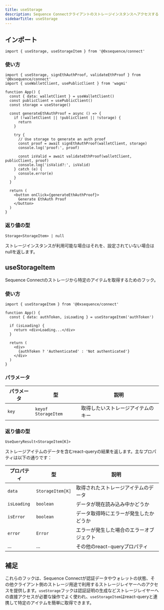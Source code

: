 ```yaml
---
title: useStorage
description: Sequence Connectクライアントのストレージインスタンスへアクセスするためのフック
sidebarTitle: useStorage
---
```


## インポート

```tsx
import { useStorage, useStorageItem } from '@0xsequence/connect'
```

### 使い方

```tsx
import { useStorage, signEthAuthProof, validateEthProof } from '@0xsequence/connect'
import { useWalletClient, usePublicClient } from 'wagmi'

function App() {
  const { data: walletClient } = useWalletClient()
  const publicClient = usePublicClient()
  const storage = useStorage()
  
  const generateEthAuthProof = async () => {
    if (!walletClient || !publicClient || !storage) {
      return
    }
    
    try {
      // Use storage to generate an auth proof
      const proof = await signEthAuthProof(walletClient, storage)
      console.log('proof:', proof)
      
      const isValid = await validateEthProof(walletClient, publicClient, proof)
      console.log('isValid?:', isValid)
    } catch (e) {
      console.error(e)
    }
  }
  
  return (
    <button onClick={generateEthAuthProof}>
      Generate EthAuth Proof
    </button>
  )
}
```

### 返り値の型
`Storage<StorageItem> | null`

ストレージインスタンスが利用可能な場合はそれを、設定されていない場合はnullを返します。

## useStorageItem
Sequence Connectのストレージから特定のアイテムを取得するためのフック。

### 使い方

```tsx
import { useStorageItem } from '@0xsequence/connect'

function App() {
  const { data: authToken, isLoading } = useStorageItem('authToken')
  
  if (isLoading) {
    return <div>Loading...</div>
  }
  
  return (
    <div>
      {authToken ? 'Authenticated' : 'Not authenticated'}
    </div>
  )
}
```

### パラメータ

| パラメータ | 型                   | 説明                |
| ----- | ------------------- | ----------------- |
| `key` | `keyof StorageItem` | 取得したいストレージアイテムのキー |

### 返り値の型
`UseQueryResult<StorageItem[K]>`

ストレージアイテムのデータを含むreact-queryの結果を返します。主なプロパティは以下の通りです：

| プロパティ       | 型                | 説明                   |
| ----------- | ---------------- | -------------------- |
| `data`      | `StorageItem[K]` | 取得されたストレージアイテムのデータ   |
| `isLoading` | `boolean`        | データが現在読み込み中かどうか      |
| `isError`   | `boolean`        | データ取得時にエラーが発生したかどうか  |
| `error`     | `Error`          | エラーが発生した場合のエラーオブジェクト |
| ...         | ...              | その他のreact-queryプロパティ |

## 補足
これらのフックは、Sequence Connectが認証データやウォレットの状態、その他クライアント側のストレージ用途で利用するストレージレイヤーへのアクセスを提供します。`useStorage`フックは認証証明の生成などストレージレイヤーへの直接アクセスが必要な操作でよく使われ、`useStorageItem`はreact-queryと連携して特定のアイテムを簡単に取得できます。